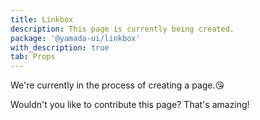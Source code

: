```yaml
---
title: Linkbox
description: This page is currently being created.
package: '@yamada-ui/linkbox'
with_description: true
tab: Props
---
```


We're currently in the process of creating a page.😘

Wouldn't you like to contribute this page? That's amazing!
